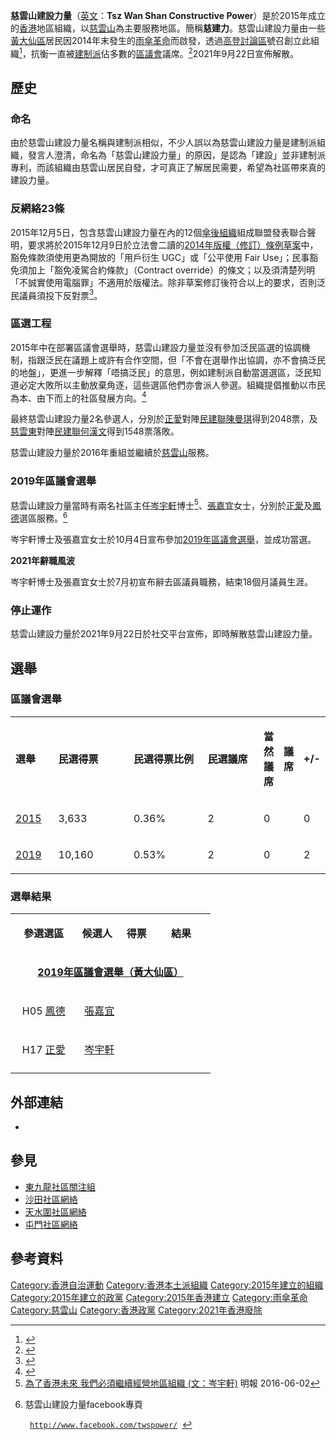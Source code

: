 {{香港政黨表
|中文名稱=慈雲山建設力量
|英文名稱=Tsz Wan Shan Constructive Power
|黨徽文件名 = [[File:Tsz_Wan_Shan_Constructive_Power.png|250px]]
|色彩編碼 = #03b3fc
|組織形式=
|註冊編號=
|註冊名稱=
|創立=2014年11月22日
|解散=2021年9月22日
|象徵顏色=藍和黃
|組織口號=走出來，因為我們都住在慈雲山。
|組織人數=
|政治派系=[[本土派|本土派]]
|立法會議席={{Infobox political party/seats|0|70|hex=#fc9d03}}
|區議會議席={{Infobox political party/seats|0|479|hex=#fc9d03}}
|網站=[https://www.facebook.com/twspower/ Facebook專頁]
}}
'''慈雲山建設力量'''（[[英文|英文]]：'''Tsz Wan Shan Constructive Power'''）是於2015年成立的[[香港|香港]]地區組織，以[[慈雲山|慈雲山]]為主要服務地區。簡稱'''慈建力'''。慈雲山建設力量由一些[[黃大仙區|黃大仙區]]居民因2014年末發生的[[雨傘革命|雨傘革命]]而啟發，透過[[高登討論區|高登討論區]]號召創立此組織<ref>{{Cite web |url=https://forum.hkgolden.com/view.aspx?message=5488356 |title=【反攻建制】2015區議會計劃(1) - 高登討論區 |accessdate=2020-08-26 |archive-date=2020-08-26 |archive-url=https://web.archive.org/web/20200826062906/https://forum.hkgolden.com/thread/5488356 |dead-url=no }}</ref>，抗衡一直被[[建制派_(香港)|建制派]]佔多數的[[區議會|區議會]]議席。<ref>{{cite news|title=【文化籽】給首投族的入門課|url=http://hk.apple.nextmedia.com/supplement/special/art/20150529/19163735|accessdate=2017-10-15|publisher=蘋果日報|date=2015-05-29|archive-date=2017-10-15|archive-url=https://web.archive.org/web/20171015145926/http://hk.apple.nextmedia.com/supplement/special/art/20150529/19163735|dead-url=no}}</ref>2021年9月22日宣佈解散。

==歷史==
===命名===
由於慈雲山建設力量名稱與建制派相似，不少人誤以為慈雲山建設力量是建制派組織，發言人澄清，命名為「慈雲山建設力量」的原因，是認為「建設」並非建制派專利，而該組織由慈雲山居民自發，才可真正了解居民需要，希望為社區帶來真的建設力量。
===反網絡23條===
2015年12月5日，包含慈雲山建設力量在內的12個[[傘後組織|傘後組織]]組成聯盟發表聯合聲明，要求將於2015年12月9日於立法會二讀的[[2014年版權（修訂）條例草案|2014年版權（修訂）條例草案]]中，豁免條款須使用更為開放的「用戶衍生 UGC」或「公平使用 Fair Use」；民事豁免須加上「豁免凌駕合約條款」（Contract override）的條文；以及須清楚列明「不誠實使用電腦罪」不適用於版權法。除非草案修訂後符合以上的要求，否則泛民議員須投下反對票<ref>{{Cite web |url=http://hk.apple.nextmedia.com/realtime/news/20151205/54505408 |title=【網絡23條】部分泛民投票取態未明 12傘後團體感遺憾 |accessdate=2020-08-26 |archive-date=2016-03-19 |archive-url=https://web.archive.org/web/20160319204409/http://hk.apple.nextmedia.com/realtime/news/20151205/54505408 |dead-url=no }}</ref>。

===區選工程===
2015年中在部署區議會選舉時，慈雲山建設力量並沒有參加泛民區選的協調機制，指跟泛民在議題上或許有合作空間，但「不會在選舉作出協調，亦不會搞泛民的地盤」，更進一步解釋「唔搞泛民」的意思，例如建制派自動當選選區，泛民知道必定大敗所以主動放棄角逐，這些選區他們亦會派人參選。組織提倡推動以市民為本、由下而上的社區發展方向。<ref>{{cite news|title=兩組織有意參選九東區會 冀走入議會從體制內求變|url=https://tmhk.org/2015/10/12/%E5%85%A9%E7%B5%84%E7%B9%94%E6%9C%89%E6%84%8F%E5%8F%83%E9%81%B8%E4%B9%9D%E6%9D%B1%E5%8D%80%E6%9C%83-%E5%86%80%E8%B5%B0%E5%85%A5%E8%AD%B0%E6%9C%83%E5%BE%9E%E9%AB%94%E5%88%B6%E5%85%A7%E6%B1%82%E8%AE%8A/|accessdate=2017-10-15|publisher=TMHK|date=2015-10-12|archive-date=2017-10-15|archive-url=https://web.archive.org/web/20171015150255/https://tmhk.org/2015/10/12/%E5%85%A9%E7%B5%84%E7%B9%94%E6%9C%89%E6%84%8F%E5%8F%83%E9%81%B8%E4%B9%9D%E6%9D%B1%E5%8D%80%E6%9C%83-%E5%86%80%E8%B5%B0%E5%85%A5%E8%AD%B0%E6%9C%83%E5%BE%9E%E9%AB%94%E5%88%B6%E5%85%A7%E6%B1%82%E8%AE%8A/|dead-url=no}}</ref>

最終慈雲山建設力量2名參選人，分別於[[正愛|正愛]]對陣[[民建聯|民建聯]][[陳曼琪|陳曼琪]]得到2048票，及[[慈雲東|慈雲東]]對陣[[民建聯|民建聯]][[何漢文|何漢文]]得到1548票落敗。

慈雲山建設力量於2016年重組並繼續於[[慈雲山|慈雲山]]服務。

===2019年區議會選舉===
慈雲山建設力量當時有兩名社區主任[[岑宇軒|岑宇軒]]博士<ref>[https://news.mingpao.com/ins/%E6%96%87%E6%91%98/article/20160602/s00022/1464834102031/%E7%82%BA%E4%BA%86%E9%A6%99%E6%B8%AF%E6%9C%AA%E4%BE%86-%E6%88%91%E5%80%91%E5%BF%85%E9%A0%88%E7%B9%BC%E7%BA%8C%E7%B6%93%E7%87%9F%E5%9C%B0%E5%8D%80%E7%B5%84%E7%B9%94%EF%BC%88%E6%96%87-%E5%B2%91%E5%AE%87%E8%BB%92%EF%BC%89 為了香港未來 我們必須繼續經營地區組織 (文：岑宇軒)] {{Wayback|url=https://news.mingpao.com/ins/%E6%96%87%E6%91%98/article/20160602/s00022/1464834102031/%E7%82%BA%E4%BA%86%E9%A6%99%E6%B8%AF%E6%9C%AA%E4%BE%86-%E6%88%91%E5%80%91%E5%BF%85%E9%A0%88%E7%B9%BC%E7%BA%8C%E7%B6%93%E7%87%9F%E5%9C%B0%E5%8D%80%E7%B5%84%E7%B9%94%EF%BC%88%E6%96%87-%E5%B2%91%E5%AE%87%E8%BB%92%EF%BC%89 |date=20190709191404 }}  明報 2016-06-02</ref>、[[張嘉宜|張嘉宜]]女士，分別於[[正愛|正愛]]及[[鳳德_(選區)|鳳德]]選區服務。<ref>慈雲山建設力量facebook專頁 
  http://www.facebook.com/twspower/ {{Wayback|url=http://www.facebook.com/twspower/ |date=20190817063836 }}</ref>

岑宇軒博士及張嘉宜女士於10月4日宣布參加[[2019年區議會選舉|2019年區議會選舉]]，並成功當選。

'''2021年辭職風波'''

岑宇軒博士及張嘉宜女士於7月初宣布辭去區議員職務，結束18個月議員生涯。

===停止運作===
慈雲山建設力量於2021年9月22日於社交平台宣佈，即時解散慈雲山建設力量。

== 選舉 ==
=== 區議會選舉 ===
{| class="wikitable" width="50%" style="text-align:center"
|- style="background:#fc9d03; color:black" align=center
| width="3%" | '''選舉''' 
| width="6%" | '''民選得票'''
| width="6%" | '''民選得票比例'''
| width="6%" | '''民選議席'''
| width="6%" | '''當然議席'''
| width="1%" |  '''議席'''
| width="3%" |  '''+/-'''
|-
|[[2015年香港區議會選舉|2015]] || 3,633 {{Increase}} || 0.36% {{Increase}} || 2 || 0 || {{Composition bar|0|458|hex=#62AB25}} || 0 {{Steady}}
|-
|[[2019年香港區議會選舉|2019]] || 10,160 {{Increase}} || 0.53% {{Increase}} || 2 || 0 || {{Composition bar|2|479|hex=#62AB25}} || 2 {{Increase}}
|}
===選舉結果===
{|class="wikitable" width="30%"
|- style="background:cornflowerblue; color:white" align=center
|align=center style="width:30%"|'''參選選區'''||style="width:20%"|'''候選人'''||style="width:20%"|'''得票'''||style="width:20%"|'''結果'''
|-
|colspan="4" align=center |'''[[2019年香港區議會選舉結果#黃大仙區|2019年區議會選舉（黃大仙區）]]'''
|-
|align=center | H05 [[鳳德_(選區)|鳳德]] || align=center |[[張嘉宜|張嘉宜]]||{{yes|4,396票}} || {{yes|{{tick}} 當選}}
|-
|align=center | H17 [[正愛|正愛]] || align=center |[[岑宇軒|岑宇軒]]||{{yes|5,764票}} || {{yes|{{tick}} 當選}}
|-
|}

== 外部連結 ==
* {{official|http://www.facebook.com/twspower/}}

== 參見 ==
* [[東九龍社區關注組|東九龍社區關注組]]
* [[沙田社區網絡|沙田社區網絡]]
* [[天水圍社區網絡|天水圍社區網絡]]
* [[屯門社區網絡|屯門社區網絡]]

==參考資料==
<references/>

{{香港政黨}}
{{Portal bar|香港|政治|政黨}}
[[Category:香港自治運動|Category:香港自治運動]]
[[Category:香港本土派組織|Category:香港本土派組織]]
[[Category:2015年建立的組織|Category:2015年建立的組織]]
[[Category:2015年建立的政黨|Category:2015年建立的政黨]]
[[Category:2015年香港建立|Category:2015年香港建立]]
[[Category:雨傘革命|Category:雨傘革命]]
[[Category:慈雲山|Category:慈雲山]]
[[Category:香港政黨|Category:香港政黨]]
[[Category:2021年香港廢除|Category:2021年香港廢除]]